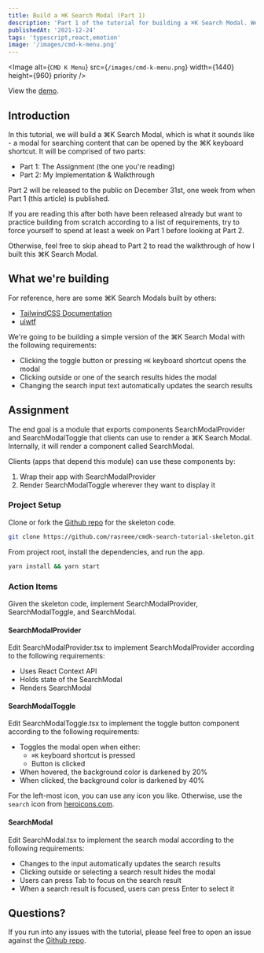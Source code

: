 ```yaml
---
title: Build a ⌘K Search Modal (Part 1)
description: 'Part 1 of the tutorial for building a ⌘K Search Modal. We will be using React, Typescript, and Emotion.'
publishedAt: '2021-12-24'
tags: 'typescript,react,emotion'
image: '/images/cmd-k-menu.png'
---
```


<Image
  alt={`CMD K Menu`}
  src={`/images/cmd-k-menu.png`}
  width={1440}
  height={960}
  priority
/>

View the [demo](https://react-search-modal-tutorial.vercel.app/).

## Introduction

In this tutorial, we will build a ⌘K Search Modal, which is what it sounds like - a modal for searching content that can be opened by the ⌘K keyboard shortcut. It will be comprised of two parts:

- Part 1: The Assignment (the one you're reading)
- Part 2: My Implementation & Walkthrough

Part 2 will be released to the public on December 31st, one week from when Part 1 (this article) is published.

If you are reading this after both have been released already but want to practice building from scratch according to a list of requirements, try to force yourself to spend at least a week on Part 1 before looking at Part 2.

Otherwise, feel free to skip ahead to Part 2 to read the walkthrough of how I built this ⌘K Search Modal.

## What we're building

For reference, here are some ⌘K Search Modals built by others:

- [TailwindCSS Documentation](https://tailwindcss.com/)
- [uiwtf](https://uiw.tf/cmdk)

We're going to be building a simple version of the ⌘K Search Modal with the following requirements:

- Clicking the toggle button or pressing `⌘K` keyboard shortcut opens the modal
- Clicking outside or one of the search results hides the modal
- Changing the search input text automatically updates the search results

## Assignment

The end goal is a module that exports components SearchModalProvider and SearchModalToggle that clients can use to render a ⌘K Search Modal. Internally, it will render a component called SearchModal.

Clients (apps that depend this module) can use these components by:

1. Wrap their app with SearchModalProvider
2. Render SearchModalToggle wherever they want to display it

### Project Setup

Clone or fork the [Github repo](https://github.com/rasreee/cmdk-search-tutorial-skeleton) for the skeleton code.

```bash
git clone https://github.com/rasreee/cmdk-search-tutorial-skeleton.git
```

From project root, install the dependencies, and run the app.

```bash
yarn install && yarn start
```

### Action Items

Given the skeleton code, implement SearchModalProvider, SearchModalToggle, and SearchModal.

#### SearchModalProvider

Edit SearchModalProvider.tsx to implement SearchModalProvider according to the following requirements:

- Uses React Context API
- Holds state of the SearchModal
- Renders SearchModal

#### SearchModalToggle

Edit SearchModalToggle.tsx to implement the toggle button component according to the following requirements:

- Toggles the modal open when either:
  - `⌘K` keyboard shortcut is pressed
  - Button is clicked
- When hovered, the background color is darkened by 20%
- When clicked, the background color is darkened by 40%

For the left-most icon, you can use any icon you like. Otherwise, use the `search` icon from [heroicons.com](http://heroicons.com).

#### SearchModal

Edit SearchModal.tsx to implement the search modal according to the following requirements:

- Changes to the input automatically updates the search results
- Clicking outside or selecting a search result hides the modal
- Users can press Tab to focus on the search result
- When a search result is focused, users can press Enter to select it

## Questions?

If you run into any issues with the tutorial, please feel free to open an issue against the [Github repo](https://github.com/rasreee/cmdk-search-tutorial-skeleton).
